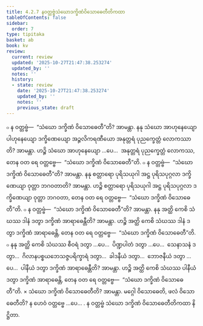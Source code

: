 ```yaml
---
title: 4.2.7 နဝတ္တဗ္ဗံသံဃောဒက္ခိဏံဝိသောဓေတီတိကထာ
tableOfContents: false
sidebar:
  order: 7
type: tipitaka
basket: ab
book: kv
review:
  current: review
  updated: '2025-10-27T21:47:38.253274'
  updated_by: ''
  notes: ''
  history:
  - state: review
    date: '2025-10-27T21:47:38.253274'
    updated_by: ''
    notes: ''
    previous_state: draft
---
```



<ReviewStatus review={frontmatter.review} showDetails={true} />

<HypothesisAnnotation frontmatter={frontmatter} />

<DynamicBreadcrumb />

<Division number="793" book="kv" e="ch" v="32" p="399">

<Paragraph number="2473" book="kv">
๐ န ဝတ္တဗ္ဗံ—  “သံဃော ဒက္ခိဏံ ဝိသောဓေတီ”တိ? အာမန္တာ. နနု သံဃော အာဟုနေယျော ပါဟုနေယျော ဒက္ခိဏေယျော အဉ္ဇလိကရဏီယော အနုတ္တရံ ပုညက္ခေတ္တံ လောကဿာတိ? အာမန္တာ. ဟဉ္စိ သံဃော အာဟုနေယျော …ပေ…  အနုတ္တရံ ပုညက္ခေတ္တံ လောကဿ, တေန ဝတ ရေ ဝတ္တဗ္ဗေ—  “သံဃော ဒက္ခိဏံ ဝိသောဓေတီ”တိ.
</Paragraph>

<Paragraph number="2474" book="kv">
๐ န ဝတ္တဗ္ဗံ—  “သံဃော ဒက္ခိဏံ ဝိသောဓေတီ”တိ? အာမန္တာ. နနု စတ္တာရော ပုရိသယုဂါ အဋ္ဌ ပုရိသပုဂ္ဂလာ ဒက္ခိဏေယျာ ဝုတ္တာ ဘဂဝတာတိ? အာမန္တာ. ဟဉ္စိ စတ္တာရော ပုရိသယုဂါ အဋ္ဌ ပုရိသပုဂ္ဂလာ ဒက္ခိဏေယျာ ဝုတ္တာ ဘဂဝတာ, တေန ဝတ ရေ ဝတ္တဗ္ဗေ—  “သံဃော ဒက္ခိဏံ ဝိသောဓေတီ”တိ.
</Paragraph>

<Paragraph number="2475" book="kv">
๐ န ဝတ္တဗ္ဗံ—  “သံဃော ဒက္ခိဏံ ဝိသောဓေတီ”တိ? အာမန္တာ. နနု အတ္ထိ ကေစိ သံဃဿ ဒါနံ ဒတွာ ဒက္ခိဏံ အာရာဓေန္တီတိ? အာမန္တာ. ဟဉ္စိ အတ္ထိ ကေစိ သံဃဿ ဒါနံ ဒတွာ ဒက္ခိဏံ အာရာဓေန္တိ, တေန ဝတ ရေ ဝတ္တဗ္ဗေ—  “သံဃော ဒက္ခိဏံ ဝိသောဓေတီ”တိ.
</Paragraph>

<Paragraph number="2476" book="kv">
๐ နနု အတ္ထိ ကေစိ သံဃဿ စီဝရံ ဒတွာ …ပေ…  ပိဏ္ဍပါတံ ဒတွာ …ပေ…  သေနာသနံ ဒတွာ…  ဂိလာနပစ္စယဘေသဇ္ဇပရိက္ခာရံ ဒတွာ…  ခါဒနီယံ ဒတွာ…  ဘောဇနီယံ ဒတွာ …ပေ…  ပါနီယံ ဒတွာ ဒက္ခိဏံ အာရာဓေန္တီတိ? အာမန္တာ. ဟဉ္စိ အတ္ထိ ကေစိ သံဃဿ ပါနီယံ ဒတွာ ဒက္ခိဏံ အာရာဓေန္တိ, တေန ဝတ ရေ ဝတ္တဗ္ဗေ—  “သံဃော ဒက္ခိဏံ ဝိသောဓေတီ”တိ.
</Paragraph>

</Division>
<Division number="794" book="kv" e="ch" v="32" p="400">

<Paragraph number="2477" book="kv">
× သံဃော ဒက္ခိဏံ ဝိသောဓေတီတိ? အာမန္တာ. မဂ္ဂေါ ဝိသောဓေတိ, ဖလံ ဝိသောဓေတီတိ? န ဟေဝံ ဝတ္တဗ္ဗေ …ပေ… .

</Paragraph>
</Division>

<Paragraph number="2478" type="center" book="kv">
န ဝတ္တဗ္ဗံ သံဃော ဒက္ခိဏံ ဝိသောဓေတီတိကထာ နိဋ္ဌိတာ.
</Paragraph>